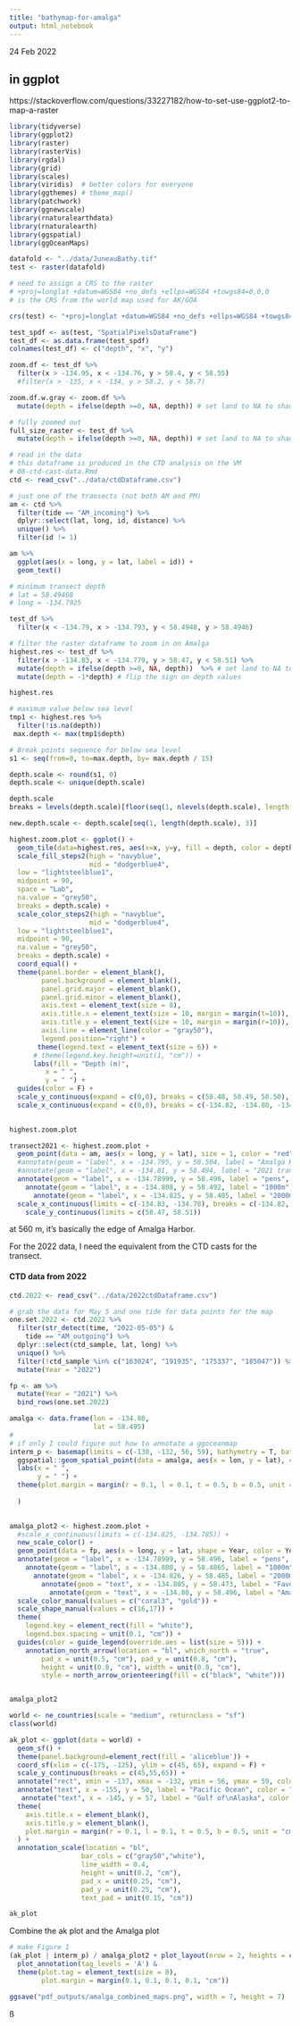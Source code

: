 ```yaml
---
title: "bathymap-for-amalga"
output: html_notebook
---
```


24 Feb 2022

## in ggplot

https://stackoverflow.com/questions/33227182/how-to-set-use-ggplot2-to-map-a-raster

```r
library(tidyverse)
library(ggplot2)
library(raster)
library(rasterVis)
library(rgdal)
library(grid)
library(scales)
library(viridis)  # better colors for everyone
library(ggthemes) # theme_map()
library(patchwork)
library(ggnewscale)
library(rnaturalearthdata)
library(rnaturalearth)
library(ggspatial)
library(ggOceanMaps)

```

```r
datafold <- "../data/JuneauBathy.tif"
test <- raster(datafold) 

# need to assign a CRS to the raster
# +proj=longlat +datum=WGS84 +no_defs +ellps=WGS84 +towgs84=0,0,0
# is the CRS from the world map used for AK/GOA

crs(test) <- "+proj=longlat +datum=WGS84 +no_defs +ellps=WGS84 +towgs84=0,0,0"
```


```r
test_spdf <- as(test, "SpatialPixelsDataFrame")
test_df <- as.data.frame(test_spdf)
colnames(test_df) <- c("depth", "x", "y")

zoom.df <- test_df %>%
  filter(x > -134.95, x < -134.76, y > 58.4, y < 58.55)
  #filter(x > -135, x < -134, y > 58.2, y < 58.7) 

zoom.df.w.gray <- zoom.df %>%
  mutate(depth = ifelse(depth >=0, NA, depth)) # set land to NA to shade it gray

# fully zoomed out
full_size_raster <- test_df %>%
  mutate(depth = ifelse(depth >=0, NA, depth)) # set land to NA to shade it gray
```


```r
# read in the data
# this dataframe is produced in the CTD analysis on the VM
# 08-ctd-cast-data.Rmd
ctd <- read_csv("../data/ctdDataframe.csv")

# just one of the transects (not both AM and PM)
am <- ctd %>%
  filter(tide == "AM_incoming") %>%
  dplyr::select(lat, long, id, distance) %>%
  unique() %>%
  filter(id != 1)

am %>%
  ggplot(aes(x = long, y = lat, label = id)) +
  geom_text()
```
```r
# minimum transect depth
# lat = 58.49468	
# long = -134.7925	

test_df %>%
  filter(x < -134.79, x > -134.793, y < 58.4948, y > 58.4946)

```


```r
# filter the raster dataframe to zoom in on Amalga
highest.res <- test_df %>%
  filter(x > -134.83, x < -134.779, y > 58.47, y < 58.51) %>%
  mutate(depth = ifelse(depth >=0, NA, depth))  %>% # set land to NA to shade it gray
  mutate(depth = -1*depth) # flip the sign on depth values

highest.res
```
```r
# maximum value below sea level
tmp1 <- highest.res %>%
  filter(!is.na(depth))
 max.depth <- max(tmp1$depth)

# Break points sequence for below sea level
s1 <- seq(from=0, to=max.depth, by= max.depth / 15)

depth.scale <- round(s1, 0)
depth.scale <- unique(depth.scale)

depth.scale
breaks = levels(depth.scale)[floor(seq(1, nlevels(depth.scale), length.out = 10))]

new.depth.scale <- depth.scale[seq(1, length(depth.scale), 3)]
```

```r
highest.zoom.plot <- ggplot() +  
  geom_tile(data=highest.res, aes(x=x, y=y, fill = depth, color = depth)) + 
  scale_fill_steps2(high = "navyblue",
                    mid = "dodgerblue4",
  low = "lightsteelblue1",
  midpoint = 90,
  space = "Lab",
  na.value = "grey50",
  breaks = depth.scale) +
  scale_color_steps2(high = "navyblue",
                    mid = "dodgerblue4",
  low = "lightsteelblue1",
  midpoint = 90,
  na.value = "grey50",
  breaks = depth.scale) +
  coord_equal() +
  theme(panel.border = element_blank(),
        panel.background = element_blank(),
        panel.grid.major = element_blank(),
        panel.grid.minor = element_blank(),
        axis.text = element_text(size = 8),
        axis.title.x = element_text(size = 10, margin = margin(t=10)),
        axis.title.y = element_text(size = 10, margin = margin(r=10)),
        axis.line = element_line(color = "gray50"),
        legend.position="right") +
       theme(legend.text = element_text(size = 6)) + 
      # theme(legend.key.height=unit(1, "cm")) +
      labs(fill = "Depth (m)",
         x = " ",
         y = " ") +
  guides(color = F) +
  scale_y_continuous(expand = c(0,0), breaks = c(58.48, 58.49, 58.50), labels = c("58.48°N", "58.49°N", "58.50°N")) +
  scale_x_continuous(expand = c(0,0), breaks = c(-134.82, -134.80, -134.78), labels = c("134.82°W", "134.80°W", "134.78°W")) # add labels for W and N
  

highest.zoom.plot
```


```r
transect2021 <- highest.zoom.plot +
  geom_point(data = am, aes(x = long, y = lat), size = 1, color = "red") +
  #annotate(geom = "label", x = -134.795, y = 58.504, label = "Amalga Harbor", size = 4) +
  #annotate(geom = "label", x = -134.81, y = 58.494, label = "2021 transect", size = 3, fontface = "bold") +
  annotate(geom = "label", x = -134.78999, y = 58.496, label = "pens", size = 3, color = "black") +
    annotate(geom = "label", x = -134.808, y = 58.492, label = "1000m", size = 3, color = "black") +
      annotate(geom = "label", x = -134.825, y = 58.485, label = "2000m", size = 3, color = "black") +
  scale_x_continuous(limits = c(-134.83, -134.78), breaks = c(-134.82, -134.80, -134.78)) +
    scale_y_continuous(limits = c(58.47, 58.51)) 

```
at 560 m, it's basically the edge of Amalga Harbor.


For the 2022 data, I need the equivalent from the CTD casts for the transect.

#### CTD data from 2022


```r
ctd.2022 <- read_csv("../data/2022ctdDataframe.csv")

# grab the data for May 5 and one tide for data points for the map
one.set.2022 <- ctd.2022 %>%
  filter(str_detect(time, "2022-05-05") &
    tide == "AM_outgoing") %>%
  dplyr::select(ctd_sample, lat, long) %>%
  unique() %>%
  filter(!ctd_sample %in% c("163024", "191935", "175337", "185047")) %>%
  mutate(Year = "2022")

fp <- am %>%
  mutate(Year = "2021") %>%
  bind_rows(one.set.2022)

```

```r
amalga <- data.frame(lon = -134.80,
                     lat = 58.495)
#                      
# if only I could figure out how to annotate a ggoceanmap                   
interm_p <- basemap(limits = c(-138, -132, 56, 59), bathymetry = T, bathy.style = "rcb", rotate = T) +
  ggspatial::geom_spatial_point(data = amalga, aes(x = lon, y = lat), color = "red", size = 2) +
  labs(x = " ",
       y = " ") +
  theme(plot.margin = margin(r = 0.1, l = 0.1, t = 0.5, b = 0.5, unit = "cm")
    
  )
  
```


```r
amalga_plot2 <- highest.zoom.plot +
  #scale_x_continuous(limits = c(-134.825, -134.785)) +
  new_scale_color() +
  geom_point(data = fp, aes(x = long, y = lat, shape = Year, color = Year), size = 1.5) +
  annotate(geom = "label", x = -134.78999, y = 58.496, label = "pens", size = 3, color = "black") +
    annotate(geom = "label", x = -134.808, y = 58.4865, label = "1000m", size = 3, color = "black") +
      annotate(geom = "label", x = -134.826, y = 58.485, label = "2000m", size = 3, color = "black") +
        annotate(geom = "text", x = -134.805, y = 58.473, label = "Favorite Channel", size = 4, color = "white") +
          annotate(geom = "text", x = -134.80, y = 58.496, label = "Amalga Harbor", size = 4, color = "white") +
  scale_color_manual(values = c("coral3", "gold")) +
  scale_shape_manual(values = c(16,17)) +
  theme(
    legend.key = element_rect(fill = "white"),
    legend.box.spacing = unit(0.1, "cm")) +
  guides(color = guide_legend(override.aes = list(size = 5))) +
    annotation_north_arrow(location = "bl", which_north = "true", 
        pad_x = unit(0.5, "cm"), pad_y = unit(0.8, "cm"),
        height = unit(0.8, "cm"), width = unit(0.8, "cm"),
        style = north_arrow_orienteering(fill = c("black", "white")))


amalga_plot2
```

```r
world <- ne_countries(scale = "medium", returnclass = "sf")
class(world)

ak_plot <- ggplot(data = world) +
  geom_sf() +
  theme(panel.background=element_rect(fill = 'aliceblue')) +
  coord_sf(xlim = c(-175, -125), ylim = c(45, 65), expand = F) +
  scale_y_continuous(breaks = c(45,55,65)) +
  annotate("rect", xmin = -137, xmax = -132, ymin = 56, ymax = 59, color = "red", fill = NA) +
  annotate("text", x = -155, y = 50, label = "Pacific Ocean", color = "gray20", size = 3.5) +
   annotate("text", x = -145, y = 57, label = "Gulf of\nAlaska", color = "gray20", size = 3) +
  theme(
    axis.title.x = element_blank(),
    axis.title.y = element_blank(),
    plot.margin = margin(r = 0.1, l = 0.1, t = 0.5, b = 0.5, unit = "cm")
  ) +
  annotation_scale(location = "bl", 
                  bar_cols = c("gray50","white"),
                  line_width = 0.4,
                  height = unit(0.2, "cm"),
                  pad_x = unit(0.25, "cm"),
                  pad_y = unit(0.25, "cm"),
                  text_pad = unit(0.15, "cm"))

ak_plot
```



Combine the ak plot and the Amalga plot
```r
# make Figure 1
(ak_plot | interm_p) / amalga_plot2 + plot_layout(nrow = 2, heights = c(2,3)) +
  plot_annotation(tag_levels = 'A') &
  theme(plot.tag = element_text(size = 8),
        plot.margin = margin(0.1, 0.1, 0.1, 0.1, "cm"))

ggsave("pdf_outputs/amalga_combined_maps.png", width = 7, height = 7)

```




ß